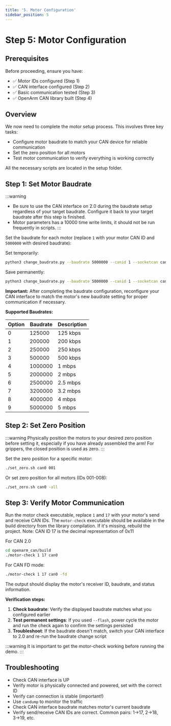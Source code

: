 ```yaml
---
title: '5. Motor Configuration'
sidebar_position: 5
---
```


# Step 5: Motor Configuration

## Prerequisites

Before proceeding, ensure you have:
- ✅ Motor IDs configured (Step 1)
- ✅ CAN interface configured (Step 2)
- ✅ Basic communication tested (Step 3)
- ✅ OpenArm CAN library built (Step 4)

## Overview

We now need to complete the motor setup process. This involves three key tasks:

- Configure motor baudrate to match your CAN device for reliable communication
- Set the zero position for all motors
- Test motor communication to verify everything is working correctly

All the necessary scripts are located in the setup folder.


## Step 1: Set Motor Baudrate

:::warning
- Be sure to use the CAN interface on 2.0 during the baudrate setup regardless of your target baudrate. Configure it back to your target baudrate after this step is finished.
- Motor parameters has a 10000 time write limits, it should not be run frequently in scripts.
:::

Set the baudrate for each motor (replace `1` with your motor CAN ID and `5000000` with desired baudrate):

Set temporarily:
```bash
python3 change_baudrate.py --baudrate 5000000 --canid 1 --socketcan can0
```

Save permanently:

```bash
python3 change_baudrate.py --baudrate 5000000 --canid 1 --socketcan can0 --flash
```

**Important:** After completing the baudrate configuration, reconfigure your CAN interface to match the motor's new baudrate setting for proper communication if necessary.

**Supported Baudrates:**

| Option | Baudrate | Description |
|--------|----------|-------------|
| 0      | 125000   | 125 kbps    |
| 1      | 200000   | 200 kbps    |
| 2      | 250000   | 250 kbps    |
| 3      | 500000   | 500 kbps    |
| 4      | 1000000  | 1 mbps      |
| 5      | 2000000  | 2 mbps      |
| 6      | 2500000  | 2.5 mbps    |
| 7      | 3200000  | 3.2 mbps    |
| 8      | 4000000  | 4 mbps      |
| 9      | 5000000  | 5 mbps      |


## Step 2: Set Zero Position

:::warning
Physically position the motors to your desired zero position before setting it, especially if you have already assembled the arm! For grippers, the closed position is used as zero.
:::

Set the zero position for a specific motor:
```bash
./set_zero.sh can0 001
```

Or set zero position for all motors (IDs 001-008):
```bash
./set_zero.sh can0 -all
```

## Step 3: Verify Motor Communication

Run the motor check executable, replace `1` and `17` with your motor's send and receive CAN IDs.
The `motor-check` executable should be available in the build directory from the library compilation.
If it's missing, rebuild the project. Note: CAN ID 17 is the decimal representation of 0x11

For CAN 2.0
```bash
cd openarm_can/build
./motor-check 1 17 can0
```

For CAN FD mode:
```bash
./motor-check 1 17 can0 -fd
```

The output should display the motor's receiver ID, baudrate, and status information.

**Verification steps:**
1. **Check baudrate**: Verify the displayed baudrate matches what you configured earlier
2. **Test permanent settings**: If you used `--flash`, power cycle the motor and run the check again to confirm the settings persisted
3. **Troubleshoot**: If the baudrate doesn't match, switch your CAN interface to 2.0 and re-run the baudrate change script

:::warning
It is important to get the motor-check working before running the demo.
:::

## Troubleshooting
- Check CAN interface is UP
- Verify motor is physically connected and powered, set with the correct ID
- Verify can connection is stable (important!)
- Use `candump` to monitor the traffic
- Check CAN interface baudrate matches motor's current baudrate
- Verify send/receive CAN IDs are correct. Common pairs: 1→17, 2→18, 3→19, etc.

